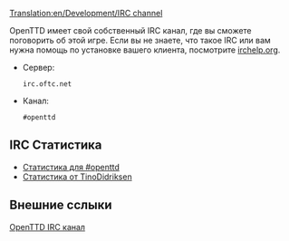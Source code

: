[[Translation:en/Development/IRC channel]]

OpenTTD имеет свой собственный IRC канал, где вы сможете поговорить об этой игре. Если вы не знаете, что такое IRC или вам нужна помощь по установке вашего клиента, посмотрите [http://www.irchelp.org/ irchelp.org].

* Сервер: <pre>irc.oftc.net</pre>
* Канал: <pre>#openttd</pre>

==IRC Статистика==
*[http://electricpotential.net/ircstats/openttd2.html Статистика для #openttd]
*[http://alpha.visl.sdu.dk/~tino/pisg/OFTC/openttd.html Статистика от TinoDidriksen]

==Внешние сслыки==

[irc://irc.oftc.net/openttd OpenTTD IRC канал]